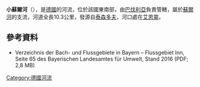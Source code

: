 {{Onesource|time=2020-12-09T08:48:56+00:00}}
{{Coord|47.81219|N|12.93031|E|display=title}}

'''小蘇爾河'''（{{lang-de|Kleine Sur}}），是[[德國|德國]]的河流，位於該國東南部，由[[巴伐利亞|巴伐利亞]]負責管轄，屬於[[蘇爾河|蘇爾河]]的支流，河道全長10.3公里，發源自[[泰森多夫|泰森多夫]]，河口處在[[艾恩靈|艾恩靈]]。

==參考資料==
* Verzeichnis der Bach- und Flussgebiete in Bayern – Flussgebiet Inn, Seite 65 des Bayerischen Landesamtes für Umwelt, Stand 2016 (PDF; 2,8 MB)

{{Germany-geo-stub}}
[[Category:德國河流|Category:德國河流]]